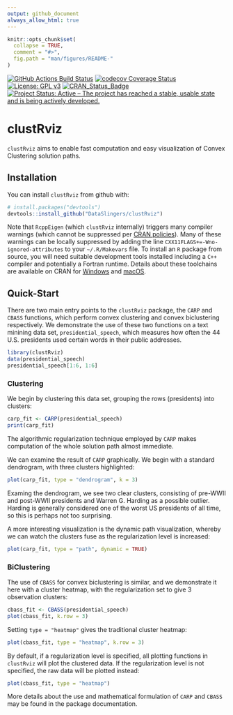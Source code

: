 ```yaml
---
output: github_document
always_allow_html: true
---
```


<!-- README.md is generated from README.Rmd. Please edit that file -->

```r
knitr::opts_chunk$set(
  collapse = TRUE,
  comment = "#>",
  fig.path = "man/figures/README-"
)
```
[![GitHub Actions Build Status](https://github.com/DataSlingers/clustRviz/workflows/R-CMD-check and Deploy/badge.svg)](https://github.com/DataSlingers/clustRviz/actions?query=workflow%3A%22R-CMD-check+and+Deploy%22)
[![codecov Coverage Status](https://codecov.io/gh/DataSlingers/clustRviz/branch/develop/graph/badge.svg)](https://codecov.io/gh/DataSlingers/clustRviz/branch/develop)
[![License: GPL v3](https://img.shields.io/badge/License-GPL%20v3-blue.svg)](https://www.gnu.org/licenses/gpl-3.0)
[![CRAN\_Status\_Badge](http://www.r-pkg.org/badges/version/clustRviz)](https://cran.r-project.org/package=clustRviz)
[![Project Status: Active – The project has reached a stable, usable state and is being actively developed.](http://www.repostatus.org/badges/latest/active.svg)](http://www.repostatus.org/#active)

# clustRviz

`clustRviz` aims to enable fast computation and easy visualization of Convex Clustering
solution paths.

## Installation

You can install `clustRviz` from github with:

```r
# install.packages("devtools")
devtools::install_github("DataSlingers/clustRviz")
```

Note that `RcppEigen` (which `clustRviz` internally) triggers many compiler warnings
(which cannot be suppressed per
[CRAN policies](http://cran.r-project.org/web/packages/policies.html#Source-packages)).
Many of these warnings can be locally suppressed by adding the line `CXX11FLAGS+=-Wno-ignored-attributes`
to your `~/.R/Makevars` file. To install an `R` package from source, you will need
suitable development tools installed including a `C++` compiler and potentially
a Fortran runtime. Details about these toolchains are available on CRAN for
[Windows](https://cran.r-project.org/bin/windows/Rtools/) and [macOS](https://mac.r-project.org/tools/).

## Quick-Start

There are two main entry points to the `clustRviz` package, the `CARP` and `CBASS`
functions, which perform convex clustering and convex biclustering respectively.
We demonstrate the use of these two functions on a text minining data set,
`presidential_speech`, which measures how often the 44 U.S. presidents used certain
words in their public addresses.

```r
library(clustRviz)
data(presidential_speech)
presidential_speech[1:6, 1:6]
```

### Clustering

We begin by clustering this data set, grouping the rows (presidents) into clusters:

```r
carp_fit <- CARP(presidential_speech)
print(carp_fit)
```

The algorithmic regularization technique employed by `CARP` makes computation of
the whole solution path almost immediate.

We can examine the result of `CARP` graphically. We begin with a standard dendrogram,
with three clusters highlighted:

```r
plot(carp_fit, type = "dendrogram", k = 3)
```

Examing the dendrogram, we see two clear clusters, consisting of pre-WWII and post-WWII
presidents and Warren G. Harding as a possible outlier. Harding is generally considered
one of the worst US presidents of all time, so this is perhaps not too surprising.

A more interesting visualization is the dynamic path visualization, whereby we can
watch the clusters fuse as the regularization level is increased:

```r
plot(carp_fit, type = "path", dynamic = TRUE)
```

### BiClustering

The use of `CBASS` for convex biclustering is similar, and we demonstrate it here
with a cluster heatmap, with the regularization set to give 3 observation clusters:

```r
cbass_fit <- CBASS(presidential_speech)
plot(cbass_fit, k.row = 3)
```

Setting `type = "heatmap"` gives the traditional cluster heatmap:

```r
plot(cbass_fit, type = "heatmap", k.row = 3)
```

By default, if a regularization level is specified, all plotting functions in `clustRviz`
will plot the clustered data. If the regularization level is not specified, the
raw data will be plotted instead:

```r
plot(cbass_fit, type = "heatmap")
```

More details about the use and mathematical formulation of `CARP` and `CBASS`
may be found in the package documentation.
